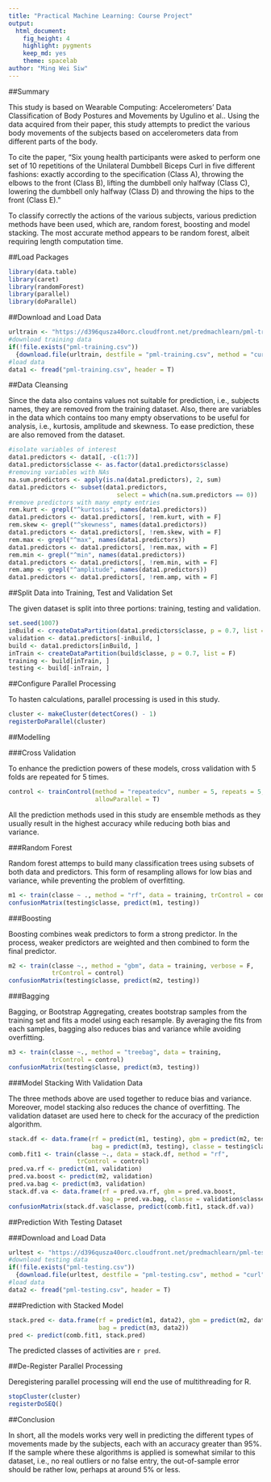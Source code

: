 ```yaml
---
title: "Practical Machine Learning: Course Project"
output: 
  html_document: 
    fig_height: 4
    highlight: pygments
    keep_md: yes
    theme: spacelab
author: "Ming Wei Siw"
---
```


##Summary

This study is based on Wearable Computing: Accelerometers' Data Classification of Body Postures and Movements by Ugulino et al.. Using the data acquired from their paper, this study attempts to predict the various body movements of the subjects based on accelerometers data from different parts of the body.

To cite the paper, 
"Six young health participants were asked to perform one set of 10 repetitions of the Unilateral Dumbbell Biceps Curl in five different fashions: exactly according to the specification (Class A), throwing the elbows to the front (Class B), lifting the dumbbell only halfway (Class C), lowering the dumbbell only halfway (Class D) and throwing the hips to the front (Class E)."

To classify correctly the actions of the various subjects, various prediction methods have been used, which are, random forest, boosting and model stacking. The most accurate method appears to be random forest, albeit requiring length computation time.

##Load Packages

```r
library(data.table)
library(caret)
library(randomForest)
library(parallel)
library(doParallel)
```

##Download and Load Data

```r
urltrain <- "https://d396qusza40orc.cloudfront.net/predmachlearn/pml-training.csv"
#download training data
if(!file.exists("pml-training.csv")) 
  {download.file(urltrain, destfile = "pml-training.csv", method = "curl")}
#load data
data1 <- fread("pml-training.csv", header = T)
```

##Data Cleansing

Since the data also contains values not suitable for prediction, i.e., subjects names, they are removed from the training dataset. Also, there are variables in the data which contains too many empty observations to be useful for analysis, i.e., kurtosis, amplitude and skewness. To ease prediction, these are also removed from the dataset.

```r
#isolate variables of interest
data1.predictors <- data1[, -c(1:7)]
data1.predictors$classe <- as.factor(data1.predictors$classe)
#removing variables with NAs
na.sum.predictors <- apply(is.na(data1.predictors), 2, sum)
data1.predictors <- subset(data1.predictors, 
                              select = which(na.sum.predictors == 0))
#remove predictors with many empty entries
rem.kurt <- grepl("^kurtosis", names(data1.predictors))
data1.predictors <- data1.predictors[, !rem.kurt, with = F]
rem.skew <- grepl("^skewness", names(data1.predictors))
data1.predictors <- data1.predictors[, !rem.skew, with = F]
rem.max <- grepl("^max", names(data1.predictors))
data1.predictors <- data1.predictors[, !rem.max, with = F]
rem.min <- grepl("^min", names(data1.predictors))
data1.predictors <- data1.predictors[, !rem.min, with = F]
rem.amp <- grepl("^amplitude", names(data1.predictors))
data1.predictors <- data1.predictors[, !rem.amp, with = F]
```

##Split Data into Training, Test and Validation Set

The given dataset is split into three portions: training, testing and validation.

```r
set.seed(1007)
inBuild <- createDataPartition(data1.predictors$classe, p = 0.7, list = F)
validation <- data1.predictors[-inBuild, ]
build <- data1.predictors[inBuild, ]
inTrain <- createDataPartition(build$classe, p = 0.7, list = F)
training <- build[inTrain, ]
testing <- build[-inTrain, ]
```

##Configure Parallel Processing

To hasten calculations, parallel processing is used in this study.

```r
cluster <- makeCluster(detectCores() - 1)
registerDoParallel(cluster)
```

##Modelling

###Cross Validation

To enhance the prediction powers of these models, cross validation with 5 folds are repeated for 5 times.

```r
control <- trainControl(method = "repeatedcv", number = 5, repeats = 5,
                        allowParallel = T)
```

All the prediction methods used in this study are ensemble methods as they usually result in the highest accuracy while reducing both bias and variance.

###Random Forest

Random forest attemps to build many classification trees using subsets of both data and predictors. This form of resampling allows for low bias and variance, while preventing the problem of overfitting.

```r
m1 <- train(classe ~ ., method = "rf", data = training, trControl = control)
confusionMatrix(testing$classe, predict(m1, testing))
```

###Boosting

Boosting combines weak predictors to form a strong predictor. In the process, weaker predictors are weighted and then combined to form the final predictor.

```r
m2 <- train(classe ~., method = "gbm", data = training, verbose = F,
            trControl = control)
confusionMatrix(testing$classe, predict(m2, testing))
```

###Bagging

Bagging, or Bootstrap Aggregating, creates bootstrap samples from the training set and fits a model using each resample. By averaging the fits from each samples, bagging also reduces bias and variance while avoiding overfitting.

```r
m3 <- train(classe ~., method = "treebag", data = training, 
            trControl = control)
confusionMatrix(testing$classe, predict(m3, testing))
```

###Model Stacking With Validation Data

The three methods above are used together to reduce bias and variance. Moreover, model stacking also reduces the chance of overfitting. The validation dataset are used here to check for the accuracy of the prediction algorithm.

```r
stack.df <- data.frame(rf = predict(m1, testing), gbm = predict(m2, testing), 
                       bag = predict(m3, testing), classe = testing$classe)
comb.fit1 <- train(classe ~., data = stack.df, method = "rf", 
                   trControl = control)
pred.va.rf <- predict(m1, validation)
pred.va.boost <- predict(m2, validation)
pred.va.bag <- predict(m3, validation)
stack.df.va <- data.frame(rf = pred.va.rf, gbm = pred.va.boost,
                          bag = pred.va.bag, classe = validation$classe)
confusionMatrix(stack.df.va$classe, predict(comb.fit1, stack.df.va))
```

##Prediction With Testing Dataset

###Download and Load Data

```r
urltest <- "https://d396qusza40orc.cloudfront.net/predmachlearn/pml-testing.csv"
#download testing data
if(!file.exists("pml-testing.csv")) 
  {download.file(urltest, destfile = "pml-testing.csv", method = "curl")}
#load data
data2 <- fread("pml-testing.csv", header = T)
```

###Prediction with Stacked Model

```r
stack.pred <- data.frame(rf = predict(m1, data2), gbm = predict(m2, data2),
                         bag = predict(m3, data2))
pred <- predict(comb.fit1, stack.pred)
```

The predicted classes of activities are `r pred`.

##De-Register Parallel Processing

Deregistering parallel processing will end the use of multithreading for R.

```r
stopCluster(cluster)
registerDoSEQ()
```

##Conclusion

In short, all the models works very well in predicting the different types of movements made by the subjects, each with an accuracy greater than 95%. If the sample where these algorithms is applied is somewhat similar to this dataset, i.e., no real outliers or no false entry, the out-of-sample error should be rather low, perhaps at around 5% or less. 